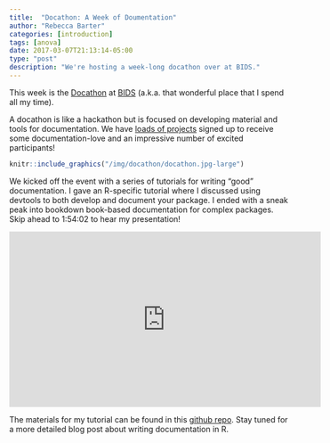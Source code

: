 ```yaml
---
title:  "Docathon: A Week of Doumentation"
author: "Rebecca Barter"
categories: [introduction]
tags: [anova]
date: 2017-03-07T21:13:14-05:00
type: "post" 
description: "We're hosting a week-long docathon over at BIDS." 
---
```


This week is the [Docathon](https://bids.github.io/docathon/) at [BIDS](https://bids.berkeley.edu/) (a.k.a. that wonderful place that I spend all my time). 

A docathon is like a hackathon but is focused on developing material and tools for documentation. We have [loads of projects](https://bids.github.io/docathon/pages/projects/projects.html) signed up to receive some documentation-love and an impressive number of excited participants!


```r
knitr::include_graphics("/img/docathon/docathon.jpg-large")
```



We kicked off the event with a series of tutorials for writing "good" documentation. I gave an R-specific tutorial where I discussed using devtools to both develop and document your package. I ended with a sneak peak into bookdown book-based documentation for complex packages. Skip ahead to 1:54:02 to hear my presentation! 

<center>
<iframe width="560" height="315" src="https://www.youtube.com/embed/ikT_xnTFHC0" frameborder="0" allowfullscreen></iframe>
</center>

The materials for my tutorial can be found in this [github repo](https://github.com/rlbarter/R-documentation). Stay tuned for a more detailed blog post about writing documentation in R.
